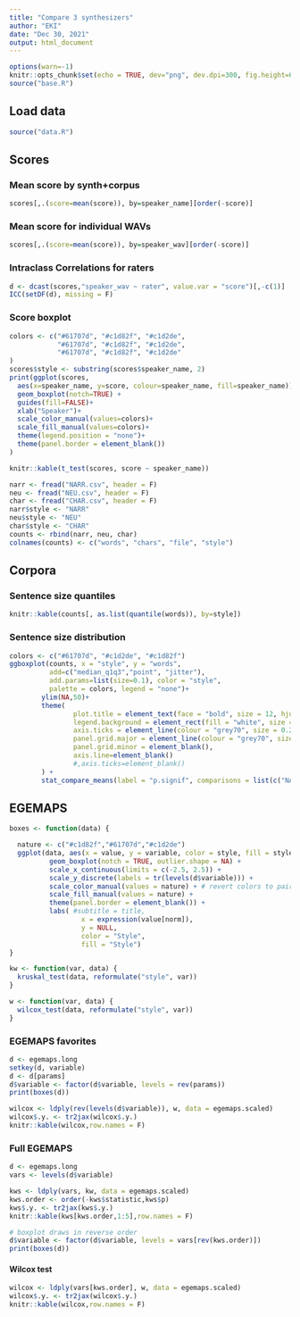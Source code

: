 ```yaml
---
title: "Compare 3 synthesizers"
author: "EKI"
date: "Dec 30, 2021"
output: html_document
---
```


```r
options(warn=-1)
knitr::opts_chunk$set(echo = TRUE, dev="png", dev.dpi=300, fig.height=6, fig.width=6, cache=FALSE)
source("base.R")

```
## Load data
```r
source("data.R")
```
## Scores
### Mean score by synth+corpus
```r
scores[,.(score=mean(score)), by=speaker_name][order(-score)]
```
### Mean score for individual WAVs
```r
scores[,.(score=mean(score)), by=speaker_wav][order(-score)]
```

### Intraclass Correlations for raters

```r
d <- dcast(scores,"speaker_wav ~ rater", value.var = "score")[,-c(1)]
ICC(setDF(d), missing = F)
```

### Score boxplot
```r
colors <- c("#61707d", "#c1d82f", "#c1d2de",
            "#61707d", "#c1d82f", "#c1d2de",
            "#61707d", "#c1d82f", "#c1d2de"
)
scores$style <- substring(scores$speaker_name, 2)
print(ggplot(scores,
  aes(x=speaker_name, y=score, colour=speaker_name, fill=speaker_name)) +
  geom_boxplot(notch=TRUE) +
  guides(fill=FALSE)+
  xlab("Speaker")+
  scale_color_manual(values=colors)+
  scale_fill_manual(values=colors)+
  theme(legend.position = "none")+
  theme(panel.border = element_blank())
)
```



```r
knitr::kable(t_test(scores, score ~ speaker_name))

```
```r
narr <- fread("NARR.csv", header = F)
neu <- fread("NEU.csv", header = F)
char <- fread("CHAR.csv", header = F)
narr$style <- "NARR"
neu$style <- "NEU"
char$style <- "CHAR"
counts <- rbind(narr, neu, char)
colnames(counts) <- c("words", "chars", "file", "style")
```
## Corpora
### Sentence size quantiles
```r
knitr::kable(counts[, as.list(quantile(words)), by=style])
```
### Sentence size distribution
```r
colors <- c("#61707d", "#c1d2de", "#c1d82f")
ggboxplot(counts, x = "style", y = "words",
          add=c("median_q1q3","point", "jitter"),
          add.params=list(size=0.1), color = "style",
          palette = colors, legend = "none")+
        ylim(NA,50)+
        theme(
                plot.title = element_text(face = "bold", size = 12, hjust = 0,  margin = margin(t = 10, b = 10)),
                legend.background = element_rect(fill = "white", size = 4, colour = "white"),
                axis.ticks = element_line(colour = "grey70", size = 0.2),
                panel.grid.major = element_line(colour = "grey70", size = 0.2),
                panel.grid.minor = element_blank(),
                axis.line=element_blank()
                #,axis.ticks=element_blank()
        ) +
        stat_compare_means(label = "p.signif", comparisons = list(c("NARR","NEU"), c("NARR", "CHAR"), c("NEU", "CHAR")), label.y=c(34,42,38))

```

## EGEMAPS
```r
boxes <- function(data) {

  nature <- c("#c1d82f","#61707d","#c1d2de")
  ggplot(data, aes(x = value, y = variable, color = style, fill = style)) +
          geom_boxplot(notch = TRUE, outlier.shape = NA) +
          scale_x_continuous(limits = c(-2.5, 2.5)) +
          scale_y_discrete(labels = tr(levels(d$variable))) +
          scale_color_manual(values = nature) + # revert colors to pair calm and likable
          scale_fill_manual(values = nature) +
          theme(panel.border = element_blank()) +
          labs( #subtitle = title,
                  x = expression(value[norm]),
                  y = NULL,
                  color = "Style",
                  fill = "Style")
}

kw <- function(var, data) {
  kruskal_test(data, reformulate("style", var))
}

w <- function(var, data) {
  wilcox_test(data, reformulate("style", var))
}
```
### EGEMAPS favorites
```r
d <- egemaps.long
setkey(d, variable)
d <- d[params]
d$variable <- factor(d$variable, levels = rev(params))
print(boxes(d))
```

```r
wilcox <- ldply(rev(levels(d$variable)), w, data = egemaps.scaled)
wilcox$.y. <- tr2jax(wilcox$.y.)
knitr::kable(wilcox,row.names = F)
```
### Full EGEMAPS
```r

d <- egemaps.long
vars <- levels(d$variable)

kws <- ldply(vars, kw, data = egemaps.scaled)
kws.order <- order(-kws$statistic,kws$p)
kws$.y. <- tr2jax(kws$.y.)
knitr::kable(kws[kws.order,1:5],row.names = F)

# boxplot draws in reverse order
d$variable <- factor(d$variable, levels = vars[rev(kws.order)])
print(boxes(d))
```

#### Wilcox test
```r
wilcox <- ldply(vars[kws.order], w, data = egemaps.scaled)
wilcox$.y. <- tr2jax(wilcox$.y.)
knitr::kable(wilcox,row.names = F)
```
